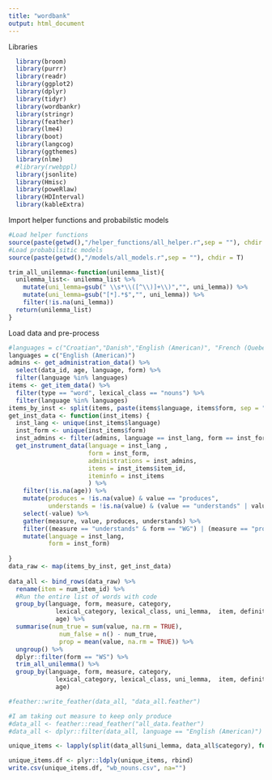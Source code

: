 ```yaml
---
title: "wordbank"
output: html_document
---
```


Libraries
```r
  library(broom)
  library(purrr)
  library(readr)
  library(ggplot2)
  library(dplyr)
  library(tidyr)
  library(wordbankr)
  library(stringr)
  library(feather)
  library(lme4)
  library(boot)
  library(langcog)
  library(ggthemes)
  library(nlme)
  #library(rwebppl)
  library(jsonlite)
  library(Hmisc)
  library(poweRlaw)
  library(HDInterval)
  library(kableExtra)
```

Import helper functions and probabilstic models

```r
#Load helper functions
source(paste(getwd(),"/helper_functions/all_helper.r",sep = ""), chdir = T)
#Load probabilsitic models
source(paste(getwd(),"/models/all_models.r",sep = ""), chdir = T)
```
```r
trim_all_unilemma<-function(unilemma_list){
  unilemma_list<- unilemma_list %>%
    mutate(uni_lemma=gsub(" \\s*\\([^\\)]+\\)","", uni_lemma)) %>%
    mutate(uni_lemma=gsub("[*].*$","", uni_lemma)) %>%
    filter(!is.na(uni_lemma))
  return(unilemma_list)
}
```



Load data and pre-process
```r
#languages = c("Croatian","Danish","English (American)", "French (Quebecois)", "Italian", "Norwegian", "Russian", "Spanish (Mexican)", "Swedish", "Turkish")
languages = c("English (American)")
admins <- get_administration_data() %>%
  select(data_id, age, language, form) %>%
  filter(language %in% languages)
items <- get_item_data() %>%
  filter(type == "word", lexical_class == "nouns") %>%
  filter(language %in% languages)
items_by_inst <- split(items, paste(items$language, items$form, sep = "_"))
get_inst_data <- function(inst_items) {
  inst_lang <- unique(inst_items$language)
  inst_form <- unique(inst_items$form)
  inst_admins <- filter(admins, language == inst_lang, form == inst_form)
  get_instrument_data(language = inst_lang ,
                      form = inst_form,
                      administrations = inst_admins,
                      items = inst_items$item_id,
                      iteminfo = inst_items
                      ) %>%
    filter(!is.na(age)) %>%
    mutate(produces = !is.na(value) & value == "produces",
           understands = !is.na(value) & (value == "understands" | value == "produces")) %>%
    select(-value) %>%
    gather(measure, value, produces, understands) %>%
    filter((measure == "understands" & form == "WG") | (measure == "produces" & form == "WS") ) %>%
    mutate(language = inst_lang,
           form = inst_form)
    
}
data_raw <- map(items_by_inst, get_inst_data) 
  
data_all <- bind_rows(data_raw) %>%
  rename(item = num_item_id) %>%
  #Run the entire list of words with code
  group_by(language, form, measure, category,
             lexical_category, lexical_class, uni_lemma,  item, definition, 
             age) %>%
  summarise(num_true = sum(value, na.rm = TRUE),
              num_false = n() - num_true,
              prop = mean(value, na.rm = TRUE)) %>%
  ungroup() %>%
  dplyr::filter(form == "WS") %>%
  trim_all_unilemma() %>%
  group_by(language, form, measure, category,
             lexical_category, lexical_class, uni_lemma,  item, definition, 
             age)

#feather::write_feather(data_all, "data_all.feather")

#I am taking out measure to keep only produce
#data_all <- feather::read_feather("all_data.feather") 
#data_all <- dplyr::filter(data_all, language == "English (American)")
```

```r
unique_items <- lapply(split(data_all$uni_lemma, data_all$category), function(x) sort(unique(x)) )
```

```r
unique_items.df <- plyr::ldply(unique_items, rbind)
write.csv(unique_items.df, "wb_nouns.csv", na="")
```
